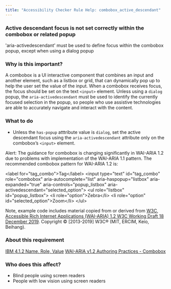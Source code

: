 ```yaml
---
title: "Accessibility Checker Rule Help: combobox_active_descendant"
---
```


<div className="toolHelp">
<Row>
<Column colLg={16} colMd={8} colSm={4} className="toolHead">

### Active descendant focus is not set correctly within the combobox or related popup

<div id="locLevel"></div>

'aria-activedescendant' must be used to define focus within the combobox popup, except when using a dialog popup

</Column>
</Row>
<Row>
<Column colLg={11} colMd={5} colSm={4} className="toolMain">

### Why is this important?

A combobox is a UI interactive component that combines an input and another element, such as a listbox
or grid, that can dynamically pop up to help the user set the value of the input. When a combobox 
receives focus, the focus should be set on the text `<input>` element. Unless using a `dialog`
popup, the `aria-activedescendant` must be used to identify the currently focused selection in the
popup, so people who use assistive technologies are able to accurately navigate and interact with the content.

<div id="locSnippet"></div>

### What to do

* Unless the `has-popup` atttribute value is `dialog`, set the active descendant focus using the `aria-activedescendant` attribute only on the combobox’s `<input>` element.

Alert: The guidance for combobox is changing significantly in WAI-ARIA 1.2 due to problems with implementation of the WAI-ARIA 1.1 pattern. The recommended combobox pattern for WAI-ARIA 1.2 is:

<CodeSnippet type="multi" light={true}> &lt;label for="tag_combo"&gt;Tag&lt;/label&gt;
  &lt;input type="text" id="tag_combo"
      role="combobox" aria-autocomplete="list"
      aria-haspopup="listbox" aria-expanded="true"
      aria-controls="popup_listbox" aria-activedescendant="selected_option"&gt;
   &lt;ul role="listbox" id="popup_listbox"&gt;
      &lt;li role="option"&gt;Zebra&lt;/li&gt;
      &lt;li role="option" id="selected_option"&gt;Zoom&lt;/li&gt;
   &lt;/ul&gt;</CodeSnippet>

Note, example code includes material copied from or derived from [W3C, Accessible Rich Internet Applications (WAI-ARIA) 1.2 W3C Working Draft 18 December 2019](https://www.w3.org/TR/wai-aria-1.2/#combobox). Copyright © [2013-2019] W3C® (MIT, ERCIM, Keio, Beihang).

</Column>
<Column colLg={5} colMd={3} colSm={4} className="toolLeft">

### About this requirement

[IBM 4.1.2 Name, Role, Value](https://www.ibm.com/able/requirements/requirements/#4_1_2)
[WAI-ARIA v1.2 Authoring Practices - Combobox](https://www.w3.org/TR/wai-aria-practices-1.2/#combobox)

### Who does this affect?

* Blind people using screen readers
* People with low vision using screen readers

</Column>
</Row>
</div>

